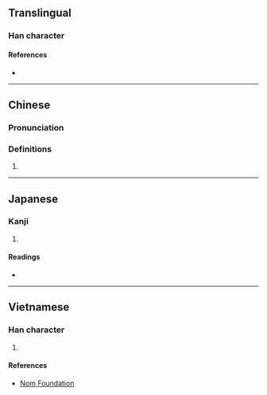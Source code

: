 {{character info/new}}
==Translingual==

===Han character===
{{Han char|rn=9|rad=人|as=02|sn=4|four=27210|canj=OHN|ids=⿰亻几}}

====References====
* {{Han ref|kx=0091.170|dkj=00357|dj=0194.020|hdz=10109.020|uh=4EC9|ud=20169|bh=C953|bd=51539}}

----

==Chinese==
{{zh-forms}}

===Pronunciation===
{{zh-pron
|m=zhǎng
|c=zoeng2
|mc=y
|oc=y
|ma=
|cat=pn
}}

===Definitions===
{{zh-hanzi}}

# {{surname|lang=zh}}

----

==Japanese==

===Kanji===
{{ja-kanji|grade=|rs=人02}}

# {{defn|lang=ja|sort=人02}}

====Readings====
* {{ja-readings|on=[[しょう]] (shō)|kun=}}

----

==Vietnamese==

===Han character===
{{vi-hantu|[[kẻ]]|rs=人02}}

# {{defn|lang=vi|sort=人02}}

====References====
* [http://nomfoundation.org/common/nom_details.php?codepoint=4ec9 Nom Foundation]